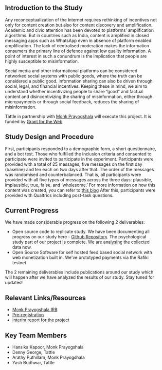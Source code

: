 ## Introduction to the Study

Any reconceptualization of the Internet requires rethinking of incentives not only for content creation but also for content discovery and 
amplification. Academic and civic attention has been devoted to platforms’ amplification algorithms. But in countries such as India, content is 
amplified in closed messaging apps such as WhatsApp even in absence of platform enabled amplification. The lack of centralised moderation makes the
information consumers the primary line of defence against low quality information. A point of interest in such a conundrum is the implication 
that people are highly susceptible to misinformation.

Social media and other informational platforms can be considered networked social systems with public goods, where the truth can be considered 
a public good. Information sharing can also be driven through social, legal, and financial incentives. Keeping these in mind, we aim to understand 
whether incentivizing people to share “good” and factual content and disincentivizing the sharing of misinformation, either through micropayments 
or through social feedback, reduces the sharing of misinformation.

Tattle in partnership with [Monk Prayogshala](https://www.monkprayogshala.in/) will execute this project. It is funded by [Grant for the Web](https://www.grantfortheweb.org/)

## Study Design and Procedure

First, participants responded to a demographic form, a short questionnaire, and a bot test. Those who fulfilled the inclusion criteria and 
consented to participate were invited to participate in the experiment. Participants were provided with a total of 25 messages, five messages 
on the first day (baseline) and ten each on two days after that. The order of the messages was randomised and counterbalanced. That is, all
participants were provided with all five types of messages across the three days: plausible, implausible, true, false, and ‘wholesome.’ For more
information on how this content was created, you can refer to [this blog](https://tattle.co.in/blog/content-creation-for-the-meshi-information-sharing-experiment)
After this, participants were provided with Qualtrics including post-task questions.

## Current Progress

We have made considerable progress on the following 2 deliverables:

- Open source code to replicate study. We have been documenting all progress on our study here - [Github Repository]([https://github.com/orgs/tattle-made/projects/18](https://github.com/tattle-made/Comparative-Study-of-Various-Incentives-and-their-effect-on-Content-Sharing-Behaviour/)). The psychological study part of our project is complete. We are analysing the collected data now.
- Open Source Software for self hosted feed based social network with web monetization built in. We've prototyped payments via the Rafiki testnet.

The 2 remaining deliverables include publications around our study which will happen after we have analyzed the results of our study. Stay tuned for updates!

## Relevant Links/Resources

* [Monk Prayogshala IRB](https://drive.google.com/file/d/1KeUdChCfuJOFKwrIxKMvHg0Mf8jSyN0p/view)
* [Pre-registration](https://osf.io/k6mvu)
* [Interim report for the project](https://community.interledger.org/tct/interim-report-for-using-web-monetization-for-incentivizing-sharing-of-good-content-hfl)

## Key Team Members

* Hansika Kapoor, Monk Prayogshala
* Denny George, Tattle
* Arathy Puthillam, Monk Prayogshala
* Yash Budhwar, Tattle
